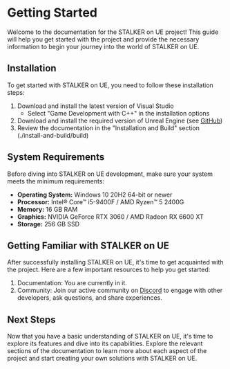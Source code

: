 # Getting Started

Welcome to the documentation for the STALKER on UE project! This guide will help you get started with the project and provide the necessary information to begin your journey into the world of STALKER on UE.

## Installation

To get started with STALKER on UE, you need to follow these installation steps:

1. Download and install the latest version of Visual Studio
    - Select "Game Development with C++" in the installation options
2. Download and install the required version of Unreal Engine (see [GitHub](https://git.s2ue.org/RedProjects/SonUE))
3. Review the documentation in the "Installation and Build" section (./install-and-build/build)

## System Requirements

Before diving into STALKER on UE development, make sure your system meets the minimum requirements:

- **Operating System:** Windows 10 20H2 64-bit or newer
- **Processor:** Intel® Core™ i5-9400F / AMD Ryzen™ 5 2400G
- **Memory:** 16 GB RAM
- **Graphics:** NVIDIA GeForce RTX 3060 / AMD Radeon RX 6600 XT
- **Storage:** 256 GB SSD

## Getting Familiar with STALKER on UE

After successfully installing STALKER on UE, it's time to get acquainted with the project. Here are a few important resources to help you get started:

1. Documentation: You are currently in it.
2. Community: Join our active community on [Discord](https://discord.gg/red-projects-530968529311367178) to engage with other developers, ask questions, and share experiences.

## Next Steps

Now that you have a basic understanding of STALKER on UE, it's time to explore its features and dive into its capabilities. Explore the relevant sections of the documentation to learn more about each aspect of the project and start creating your own solutions with STALKER on UE.
